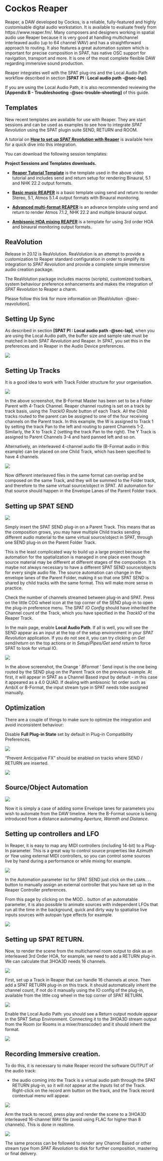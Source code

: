 # Cockos Reaper {#sec-reaper}

Reaper, a DAW developed by Cockos, is a reliable, fully-featured  and highly customisable digital audio workstation. 
It is available to evaluate freely from https://www.reaper.fm/. 
Many composers and designers working in spatial audio use Reaper because it is very good at handling multichannel interleaved audio (up to 64 channel WAV) and has a straightforward approach to routing. 
It also features a great automation system which is important for precise composition in SPAT, has native OSC support for navigation, transport and more. 
It is one of the most complete flexible DAW regarding immersive sound production.


Reaper integrates well with the SPAT plug-ins and the Local Audio Path workflow described in section **[SPAT PI : Local audio path -@sec-lap]**.

If you are using the Local Audio Path, it is also recommended reviewing the **[Appendix B - Troubleshooting -@sec-trouble-shooting]** of this guide.

## Templates 

New recent templates are available for use with Reaper. 
They are start sessions and can be used as examples to see how to integrate _SPAT Revolution_ using the SPAT plugin suite SEND, RETURN and ROOM.

A tutorial on **[How to set up _SPAT Revolution_ with Reaper](https://youtu.be/XRhO-FJm2KU)** is available here for a quick dive into this integration.

You can download the following session templates:

**Project Sessions and Templates downloads.**

* **[Reaper Tutorial Template](https://public.3.basecamp.com/p/gWoxvBdp33k1fb7xsoh6UAPC)** is the template used in the above video tutorial and includes send and return setup for rendering Binaural, 5.1 and NHK 22.2 output formats.

* **[Basic music REAPER](https://public.3.basecamp.com/p/gWoxvBdp33k1fb7xsoh6UAPC)** is a basic template using send and return to render Stereo, 5.1, Atmos 5.1.4  output formats with Binaural monitoring.

* **[Advanced multi-format REAPER](https://public.3.basecamp.com/p/Lnmvz9x7FhpfciDaP5mSdpVM)**  is an advance template using send and return to render Atmos 7.1.2, NHK 22.2 and multiple binaural output.

* **[Ambisonic HOA mixing REAPER](https://public.3.basecamp.com/p/CRr6noBmpk7ms3hCarGxPMT3)** is a template for using 3rd order HOA and  binaural monitoring output formats.


## ReaVolution

Release in 20.12 is ReaVolution. 
ReaVolution is an attempt to provide a customization to Reaper standard configuration in order to simplify its integration to _SPAT Revolution_ and provide a complete simple immersive audio creation package.

The ReaVolution package includes macros (scripts), customized toolbars, system behaviour preference enhancements and makes the integration of _SPAT Revolution_ to Reaper a charm.

Please follow this link for more information on [ReaVolution -@sec-reavolution].


## Setting Up Sync

As described in section **[SPAT PI : Local audio path -@sec-lap]**, when you are using the Local Audio path, the buffer size and sample rate must be matched in both _SPAT Revolution_ and Reaper. 
In SPAT, you set this in the preferences and in Reaper in the Audio Device preferences.

![](https://media.githubusercontent.com/media/FLUX-SE/doc_images/main/SpatR/ThirdParty/ReaperPreferencesDevice.jpg)

## Setting Up Tracks

It is a good idea to work with Track Folder structure for your organisation.

![](https://media.githubusercontent.com/media/FLUX-SE/doc_images/main/SpatR/ThirdParty/ReaperTrackFolder.jpg)

In the above screenshot, the B-Format Master has been set to be a Folder Parent with 4-Track Channel. 
Reaper channel routing is set on a track by track basis, using the _TrackIO Route_ button of each Track. 
All the Child tracks routed to the parent can be assigned to one of the four receiving channels on the Parent track. 
In this example, the W is assigned to Track 1 by setting the track Pan to the left and routing to parent Channels 1-2. Similarly, the X to Track 2 (setting the track Pan to the right).
The Y Track is assigned to Parent Channels 3-4 and hard panned left and so on.

Alternatively, an interleaved 4-channel audio file (B-Format audio in this example) can be placed on one Child Track, which has been specified to have 4 channels.


![](https://media.githubusercontent.com/media/FLUX-SE/doc_images/main/SpatR/ThirdParty/ReaperBFormat.jpg)

Now different interleaved files in the same format can overlap and be composed on the same Track, and they will be summed to the Folder track, and therefore to the same virtual source/object in SPAT. 
All automation for that source should happen in the Envelope Lanes of the Parent Folder track.


## Setting up SPAT SEND

![](https://media.githubusercontent.com/media/FLUX-SE/doc_images/main/SpatR/ThirdParty/ReaperSend.png)

Simply insert the SPAT SEND plug-in on a Parent Track. 
This means that as the composition grows, you may have multiple Child tracks sending different audio material to the same virtual source/object in SPAT, through one SEND plug-in on the Parent Folder Track.

This is the least complicated way to build up a large project because the automation for the spatialization is managed in one place even though source material may be different at different stages of the composition. 
It is maybe not always necessary to have a different SPAT SEND source/objects for every single audio file. 
The source automation can change in the envelope lanes of the Parent Folder, making it so that one SPAT SEND is shared by child tracks with the same format. 
This will make more sense in practice.

Check the number of channels streamed between plug-in and SPAT. 
Press on the little COG wheel icon at the top corner of the SEND plug-in to open the plug-in preference menu. 
The SPAT _IO Config_ should have inherited the Channel count of the Track, which you have specified in the _TrackIO_ of the Reaper Track.

In the main page, enable **Local Audio Path**. 
If all is well, you will see the SEND appear as an input at the top of the setup environment in your _SPAT Revolution_ application. 
If you do not see it, you can try clicking on _Get send/return_ on the top actions or in *Setup/Pipes/Get send return* to force SPAT to look for virtual IO.


![](https://media.githubusercontent.com/media/FLUX-SE/doc_images/main/SpatR/ThirdParty/ReaperSendBFormat.jpg)

In the above screenshot, the Orange ' _BFormat_ ' Send input is the one being routed by the SEND plug on the Parent Track on the previous example. 
At first, it will appear in SPAT as a Channel Based input by default - in this case it appeared as a 4.0 QUAD. 
If dealing with ambisonic 1st order such as AmbiX or B-Format, the input stream type in SPAT needs tobe assigned manually.

## Optimization 

There are a couple of things to make sure to optimize the integration and avoid inconsistent behaviour:

:::{.callout-warning}
 Disable **Full Plug-in State** set by default in Plug-in Compatibility Preferences.
:::

![](https://media.githubusercontent.com/media/FLUX-SE/doc_images/main/SpatR/ThirdParty/ReaperPreferencesCompatibility.jpg)

:::{.callout-warning}
 "Prevent Anticipative FX" should be enabled on tracks where SEND / RETURN are inserted.
:::

![](https://media.githubusercontent.com/media/FLUX-SE/doc_images/main/SpatR/ThirdParty/ReaperPerformanceOptionsMenu.jpg)


## Source/Object Automation

![](https://media.githubusercontent.com/media/FLUX-SE/doc_images/main/SpatR/ThirdParty/ReaperAutomation.png)

Now it is simply a case of adding some Envelope lanes for parameters you wish to automate from the DAW timeline. 
Here the B-Format source is being introduced from a distance automating _Aperture, Warmth and Distance_.

## Setting up controllers and LFO

In Reaper, it is easy to map any MIDI controllers (including 14-bit) to a Plug-In parameter. 
This is a great way to control source properties like _Azimuth_ or _Yaw_ using external MIDI controllers, so you can control some sources live by hand during a performance or while mixing for example.

![](https://media.githubusercontent.com/media/FLUX-SE/doc_images/main/SpatR/ThirdParty/ReaperMIDI.jpg)

In the Automation parameter list for SPAT SEND just click on the ```LEARN...``` button to manually assign an external controller that you have set up in the Reaper Controller preferences.

From this page by clicking on the MOD... button of an automatable parameter, it is also possible to animate sources with independent LFOs that run all the time in the background, quick and dirty way to spatialise live inputs sources with autopan type effects for example.

![](https://media.githubusercontent.com/media/FLUX-SE/doc_images/main/SpatR/ThirdParty/ReaperLFO.jpg)

## Setting up SPAT RETURN.

Now, to render the scene from the multichannel room output to disk as an interleaved 3rd Order HOA, for example, we need to add a RETURN plug-in. 
We can calculate that 3HOA3D needs 16 channels.

![](https://media.githubusercontent.com/media/FLUX-SE/doc_images/main/SpatR/ThirdParty/ReaperTrackChannels.jpg)

First, set up a Track in Reaper that can handle 16 channels at once. Then add a SPAT RETURN plug-in on this track. It should automatically inherit the channel count, if not do it manually using the IO config of the plug-in, available from the little cog wheel in the top corner of SPAT RETURN.

![](https://media.githubusercontent.com/media/FLUX-SE/doc_images/main/SpatR/ThirdParty/ReaperReturn.jpg)

Enable the Local Audio Path: you should see a Return output module appear in the SPAT Setup Environment. Connecting it to the 3HOA3D stream output from the Room (or Rooms in a mixer/transcoder) and it should inherit the format.

![](https://media.githubusercontent.com/media/FLUX-SE/doc_images/main/SpatR/ThirdParty/ReaperSessionExample.jpg)

<!-- TODO: update the image -->

## Recording Immersive creation.

To do this, it is necessary to make Reaper record the software OUTPUT of the audio track:

- the audio coming into the Track is a virtual audio path through the SPAT RETURN plug-in, so it will _not_ appear at the _Inputs_ list of the Track. Right-click on the record arm button on the track, and the Track record contextual menu will appear.

![](https://media.githubusercontent.com/media/FLUX-SE/doc_images/main/SpatR/ThirdParty/ReaperRecordOutputMenu.jpg)

Arm the track to record, press play and render the scene to a 3HOA3D interleaved 16-channel WAV file (avoid using FLAC for higher than 8 channels). This is done in realtime.

![](https://media.githubusercontent.com/media/FLUX-SE/doc_images/main/SpatR/ThirdParty/ReaperBounce.png)

The same process can be followed to render any Channel Based or other stream type from _SPAT Revolution_ to disk for further composition, mastering or final delivery.


